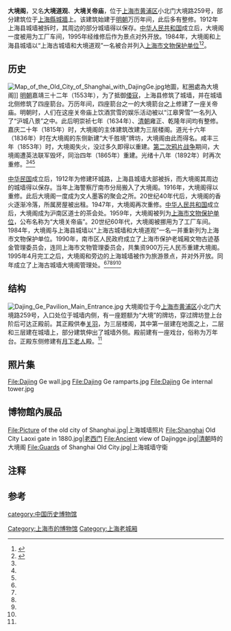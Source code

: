 {{文物保护单位
| 级别 = 省级
| 省区市 = 上海市
| 名称 = [[上海縣城牆|上海古城墙]]和大境道观
| 图片 = [[File:Dajing_Ge_Pavillion.jpg|250px]]<br><small>大境阁和大鏡閣段上海城牆</small>
| 编号 = 3-6
| 分类 = 古建筑
| 时代 = [[明|明]]、[[清|清]]
| 所在 = [[上海市|上海市]][[黄浦区|黄浦区]]
| 登录 = 1984年5月4日
}}
'''大境阁'''，又名'''大境道观'''、'''大境关帝庙'''，位于[[上海市|上海市]][[黄浦区|黄浦区]]小北门大境路259号，部分建筑位于[[上海縣城牆|上海縣城牆]]上。该建筑始建于[[明朝|明朝]]万历年间，此后多有整修。1912年上海县城墙被拆时，其周边的部分城墙得以保存。[[中华人民共和国|中华人民共和国]]成立后，大境阁一度被用为工厂车间，1995年经维修后作为景点对外开放。1984年，大境阁和上海县城墙以“上海古城墙和大境道观”一名被合并列入[[上海市文物保护单位|上海市文物保护单位]]<ref>{{Cite book|title=新编上海大观|last=卢莹辉主编；吴云溥，曹宪镛，徐同甫，林路副主编|publisher=上海：[[上海社会科学院出版社|上海社会科学院出版社]]|year=1993.03|isbn=7-80515-697-2|pages=547-551}}</ref><ref>{{Cite book|title=中国文物地图集 上海分册|last=国家文物局主编|publisher=北京：[[中华地图学社|中华地图学社]]|year=2017.01|isbn=978-7-80031-643-2|pages=136-140}}</ref>。

==历史==
[[File:Map_of_the_Old_City_of_Shanghai_with_DajingGe.jpg|thumb]]地圖，紅圈處為大境阁]]
[[明朝|明朝]]嘉靖三十二年（1553年），为了抵御[[倭寇|倭寇]]，上海县修筑了城墙，并在城墙北侧修筑了四座箭台。万历年间，四座箭台之一的大境箭台之上修建了一座关帝庙。明朝时，人们在这座关帝庙上饮酒赏雪的娱乐活动被以“江皋霁雪”一名列入了“沪城八景”之中{{efn|1=列入沪城八景中的说法还有“胜景烟霞”一种<ref name="three"/>。}}。此后明崇祯七年（1634年）、[[清朝|清朝]]雍正、乾隆年间均有整修。嘉庆二十年（1815年）时，大境阁的主体建筑改建为三层楼阁。道光十六年（1836年）时在大境阁的东侧新建“大千胜境”牌坊{{efn|1=这块牌坊的题字在宣统元年（1909年）重修之后，题字被改成了“大境”。<ref name="one"/>}}，大境阁由此而得名。咸丰三年（1853年）时，大境阁失火，没过多久即得以重建。[[第二次鸦片战争|第二次鸦片战争]]期间，大境阁遭英法联军毁坏，同治四年（1865年）重建。光绪十八年（1892年）时再次重修。<ref name="one"/><ref name="two"/><ref name="five"/>

[[中华民国大陆时期|中华民国]]成立后，1912年为修建环城路，上海县城墙大部被拆，而大境阁其周边的城墙得以保存。当年上海警察厅南市分局搬入了大境阁。1916年，大境阁得以重修。此后大境阁一度成为文人墨客的聚会之所。20世纪40年代后，大境阁的香火逐渐冷落，所属房屋被出租。1947年，大境阁再次重修。[[中华人民共和国|中华人民共和国]]成立后，大境阁成为沪南区道士的茶会处。1959年，大境阁被列为[[上海市文物保护单位|上海市文物保护单位]]，公布名称为“大境关帝庙”。20世纪60年代，大境阁被挪用为了工厂车间。1984年，大境阁与上海县城墙以“上海古城墙和大境道观”一名一并重新列为上海市文物保护单位。1990年，南市区人民政府成立了上海市保护老城厢文物古迹基金管理委员会，连同上海市文物管理委员会，共集资900万元人民币重建大境阁。1995年4月完工之后，大境阁和旁边的上海城墙被作为旅游景点，并对外开放。同年成立了上海古城墙大境阁管理处。<ref name="one"/><ref name="two"/><ref name="four"/><ref name="five"/><ref name="eight"/>
==结构==
[[File:Dajing_Ge_Pavilion_Main_Entrance.jpg|thumb]]
大境阁位于今[[上海市|上海市]][[黄浦区|黄浦区]]小北门大境路259号，入口处位于城墙内侧，有一座题额为“大境”的牌坊，穿过牌坊登上台阶后可达正殿前。其正殿供奉[[关羽|关羽]]，为三层楼阁，其中第一层建在地面之上，二层和三层建在城墙上，部分建筑伸出了城墙外侧。殿前建有一座戏台，俗称为万年台。正殿东侧修建有[[月下老人|月下老人]]殿。<ref name="three"/>{{r|six|page=221-212}}{{r|seven|page=268}}

==照片集==
<gallery>
File:Dajing Ge wall.jpg
File:Dajing Ge ramparts.jpg
File:Dajing Ge internal tower.jpg
</gallery>

==博物館內展品==
<gallery>
File:Picture of the old city of Shanghai.jpg|上海城墙照片
File:Shanghai Old City Laoxi gate in 1880.jpg|[[老西门|老西门]]
File:Ancient view of Dajingge.jpg|[[清朝|清朝]]時的大境阁
File:Guards of Shanghai Old City.jpg|上海城墙守衛
</gallery>
==注释==
{{notelist}}
==参考==
{{reflist|2|refs=
<ref name="one">{{cite news |language = zh-cn |url = http://www.shtong.gov.cn/newsite/node2/node2245/node75195/node75201/node75252/node75262/userobject1ai91089.html |title = 上海宗教志·第二编 道教·第一章 场所·第二节 道观·大境关帝庙 |publisher = 上海地方志办公室 |date = 2015-03-28 |accessdate = 2019-04-15 |archive-date = 2019-04-15 |archive-url = https://web.archive.org/web/20190415081600/http://www.shtong.gov.cn/newsite/node2/node2245/node75195/node75201/node75252/node75262/userobject1ai91089.html |dead-url = no }}</ref>
<ref name="two">{{cite news |language = zh-cn |url = http://www.shtong.gov.cn/newsite/node2/node2245/node4467/node20332/node20424/node63794/userobject1ai15847.html |title = 上海文物博物馆志·第一编 文物古迹·第六章 建筑·第六节 城堡·上海古城墙和大境阁 |publisher = 上海地方志办公室 |date = 2015-03-28 |accessdate = 2019-04-15 |archive-date = 2016-04-02 |archive-url = https://web.archive.org/web/20160402122701/http://www.shtong.gov.cn/newsite/node2/node2245/node4467/node20332/node20424/node63794/userobject1ai15847.html |dead-url = no }}</ref>
<ref name="three">{{cite news |language = zh-cn |url = http://www.shtong.gov.cn/newsite/node2/node4/node2249/nanshi/node44856/node44895/node63246/userobject1ai30779.html |title = 南市区志·第三十编 文化·第四章 文物古迹、革命遗址·第一节 文物古迹·大境关帝庙 |publisher = 上海地方志办公室 |date = 2015-03-28 |accessdate = 2019-04-15 |archive-date = 2016-04-26 |archive-url = https://web.archive.org/web/20160426053135/http://www.shtong.gov.cn/Newsite/node2/node4/node2249/nanshi/node44856/node44895/node63246/userobject1ai30779.html |dead-url = no }}</ref>
<ref name="four">{{cite news |language = zh-cn |url = http://www.shtong.gov.cn/newsite/node2/node4/node2249/node77162/node77199/node77773/node77803/userobject1ai95238.html |title = 南市区续志·第三十四编 文化·第一章 文物古迹、革命遗址·第四节 上海古城墙大境阁 |publisher = 上海地方志办公室 |date = 2015-03-28 |accessdate = 2019-04-15 |archive-date = 2016-04-26 |archive-url = https://web.archive.org/web/20160426090527/http://www.shtong.gov.cn/Newsite/node2/node4/node2249/node77162/node77199/node77773/node77803/userobject1ai95238.html |dead-url = no }}</ref>
<ref name="five">{{cite news |language = zh-cn |url = http://www.shtong.gov.cn/newsite/node2/node4/node2249/node77162/node77199/node77773/node77803/userobject1ai95238.html |title = 上海地名志·第六篇 经济文化地名·第二章 文化类·第四节 古建筑·上海古城墙与大境阁 |publisher = 上海地方志办公室 |date = 2015-03-28 |accessdate = 2019-04-15 |archive-date = 2016-04-26 |archive-url = https://web.archive.org/web/20160426090527/http://www.shtong.gov.cn/Newsite/node2/node4/node2249/node77162/node77199/node77773/node77803/userobject1ai95238.html |dead-url = no }}</ref>
<ref name="six">{{Cite book | author = 南市区人民政府 | title = 南市区地名志 | location = 上海 | publisher =  | date = 1982-06-01 | pages = 241 | CSBN =  | accessdate = 2015-01-28 | url = http://find.nlc.cn/search/showDocDetails?docId=-8639727420857318512&dataSource=ucs01&query=%E5%8D%97%E5%B8%82%E5%8C%BA%E5%9C%B0%E5%90%8D%E5%BF%97 | quote =  | archive-date = 2020-08-09 | archive-url = https://web.archive.org/web/20200809135450/http://find.nlc.cn/search/showDocDetails?docId=-8639727420857318512&dataSource=ucs01&query=%E5%8D%97%E5%B8%82%E5%8C%BA%E5%9C%B0%E5%90%8D%E5%BF%97 | dead-url = no }}</ref>
<ref name="seven">{{Cite book | author = 祝鹏 | title = 上海市沿革地理 | location = 上海 | publisher =学林出版社 | date = 1989-10-01 | pages =241 | ISBN =7-80510-153-1 | accessdate = 2015-01-28 |url= | quote = }}</ref>
<ref name="eight">{{cite journal zh |author = 潘真 |date=2017-09 |title=环城路与大境阁 |journal=检察风云 |volume=17 |issue= |pages=91 |id= |url= |accessdate=2015-01-28 |quote= }}</ref>

}}

{{上海市文物保护单位}}

[[Category:上海市的博物馆|Category:上海市的博物馆]]
[[category:中国历史博物馆|category:中国历史博物馆]]
[[Category:上海老城厢|Category:上海老城厢]]